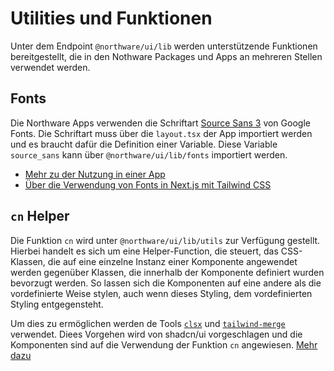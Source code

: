 
<Meta title="Northware UI/Utilities und Funktionen" />

# Utilities und Funktionen

<ViewSource path="lib" />

Unter dem Endpoint `@northware/ui/lib` werden unterstützende Funktionen bereitgestellt, die in den Nothware Packages und Apps an mehreren Stellen verwendet werden.

## Fonts

Die Northware Apps verwenden die Schriftart [Source Sans 3](https://fonts.google.com/specimen/Source+Sans+3) von Google Fonts. 
Die Schriftart muss über die `layout.tsx` der App importiert werden und es braucht dafür die Definition einer Variable.
Diese Variable `source_sans` kann über `@northware/ui/lib/fonts` importiert werden.

- [Mehr zu der Nutzung in einer App](?path=/docs/northware-ui-verwendung-in-einer-app--docs#die-layouttsx)
- [Über die Verwendung von Fonts in Next.js mit Tailwind CSS](https://nextjs.org/docs/app/building-your-application/optimizing/fonts#with-tailwind-css)

## `cn` Helper

Die Funktion `cn` wird unter `@northware/ui/lib/utils` zur Verfügung gestellt. 
Hierbei handelt es sich um eine Helper-Function, die steuert, das CSS-Klassen, die auf eine einzelne Instanz einer Komponente angewendet werden gegenüber Klassen, 
die innerhalb der Komponente definiert wurden bevorzugt werden. So lassen sich die Komponenten auf eine andere als die vordefinierte Weise stylen, 
auch wenn dieses Styling, dem vordefinierten Styling entgegensteht.

Um dies zu ermöglichen werden de Tools [`clsx`](https://github.com/lukeed/clsx) und [`tailwind-merge`](https://github.com/dcastil/tailwind-merge) verwendet.
Diees Vorgehen wird von shadcn/ui vorgeschlagen und die Komponenten sind auf die Verwendung der Funktion `cn` angewiesen. [Mehr dazu](https://ui.shadcn.com/docs/installation/manual#add-a-cn-helper)